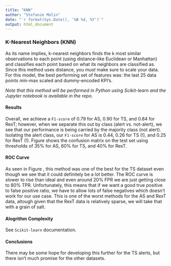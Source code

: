 ```yaml
---
title: "KNN"
author: "Stefanie Molin"
date: "`r format(Sys.Date(), '%B %d, %Y')`"
output: html_document
---
```


### K-Nearest Neighbors (KNN)
As its name implies, k-nearest neighbors finds the k most similar observations to each point (using distance--like Euclidean or Manhattan) and classifies each point based on what its neighbors are classified as. Since this method uses distance, you *must* make sure to scale your data. For this model, the best performing set of features was: the last 25 data points min-max scaled and dummy-encoded KPI's.

*Note that this method will be performed in Python using Scikit-learn and the Jupyter notebook is available in the repo.*

#### Results
Overall, we achieve a `F1-score` of 0.79 for AS, 0.90 for TS, and 0.84 for RexT; however, when we separate this out by class (alert vs. not-alert), we see that our performance is being carried by the majority class (not alert). Isolating the alert class, our `F1-score` for AS is 0.44, 0.26 for TS (!), and 0.25 for RexT (!). Figure \ref{fig:knn_conf_mat} shows the confusion matrix on the test set using thresholds of 35% for AS, 60% for TS, and 40% for RexT.

\begin{figure}[h!]
\centering
  \includegraphics[width=1.0\textwidth]{images/knn_conf_matrix.png}
\caption{KNN confusion matrix}
\label{fig:knn_conf_mat}
\end{figure}


#### ROC Curve
As seen in Figure \ref{fig:knn_roc_curve}, this method was one of the best for the TS dataset even though we see that it could definitely be a lot better. The ROC curve is slower to rise than ideal and even around 20% FPR we are just getting close to 80% TPR. Unfortunately, this means that if we want a good true positive to false positive ratio, we have to allow lots of false negatives which doesn't work for our use case. This is one of the worst methods for the AS and RexT data, altough given that the RexT data is relatively sparse, we will take that with a grain of salt. 

\begin{figure}[h!]
\centering
  \includegraphics[width=1.0\textwidth]{images/knn_roc_curve.png}
\caption{KNN ROC curve}
\label{fig:knn_roc_curve}
\end{figure}


#### Alogrithm Complexity  
See `Scikit-learn` documentation.

#### Conclusions
There may be some hope for developing this further for the TS alerts, but there isn't much promise for the other datasets.
